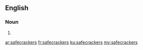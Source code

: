 ==English==

===Noun===
{{head|en|plural}}

# {{plural of|safecracker|lang=en}}

[[ar:safecrackers]]
[[fr:safecrackers]]
[[ku:safecrackers]]
[[my:safecrackers]]